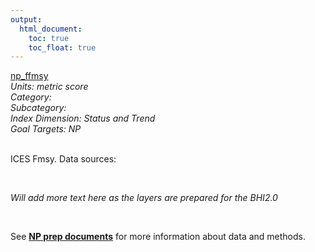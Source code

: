 ```yaml
---
output:
  html_document:
    toc: true
    toc_float: true
---
```


[np_ffmsy](https://github.com/OHI-Science/bhi/blob/master/baltic/layers/np_ffmsy_bhi2015.csv)\
*Units: metric score*\
*Category:*\
*Subcategory:*\
*Index Dimension: Status and Trend*\
*Goal Targets: NP*\
<br>

ICES  Fmsy.  Data sources:

<br>

*Will add more text here as the layers are prepared for the BHI2.0*

<br>

See [**NP prep documents**](https://github.com/OHI-Science/bhi-1.0-archive/blob/draft/baltic2015/prep/NP/np_prep.md) for more information about data and methods.

<br>

